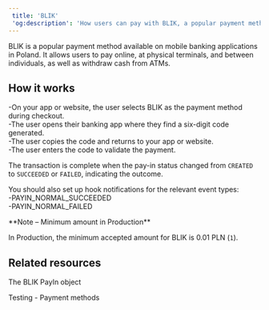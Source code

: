 ```yaml
---  
 title: 'BLIK'  
 'og:description': 'How users can pay with BLIK, a popular payment method in Poland.'  
---  
```


BLIK is a popular payment method available on mobile banking applications in Poland. It allows users to pay online, at physical terminals, and between individuals, as well as withdraw cash from ATMs.  

## How it works  
-On your app or website, the user selects BLIK as the payment method during checkout.  
-The user opens their banking app where they find a six-digit code generated.  
-The user copies the code and returns to your app or website.  
-The user enters the code to validate the payment.  

The transaction is complete when the pay-in status changed from `CREATED` to `SUCCEEDED` or `FAILED`, indicating the outcome.   

You should also set up hook notifications for the relevant event types:  
-PAYIN_NORMAL_SUCCEEDED  
-PAYIN_NORMAL_FAILED  

<Note>  
**Note – Minimum amount in Production** 
  
In Production, the minimum accepted amount for BLIK is 0.01 PLN (`1`).  
</Note>  

## Related resources  

<Card title="Endpoints">The BLIK PayIn object</Card>  

<Card title="Dev tools">Testing - Payment methods</Card>